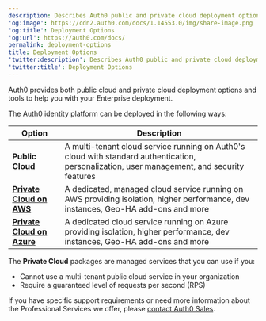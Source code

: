 ```yaml
---
description: Describes Auth0 public and private cloud deployment options.
'og:image': https://cdn2.auth0.com/docs/1.14553.0/img/share-image.png
'og:title': Deployment Options
'og:url': https://auth0.com/docs/
permalink: deployment-options
title: Deployment Options
'twitter:description': Describes Auth0 public and private cloud deployment options.
'twitter:title': Deployment Options
---
```

Auth0 provides both public cloud and private cloud deployment options and tools to help you with your Enterprise deployment.

The Auth0 identity platform can be deployed in the following ways:

<table class="table"><thead>
<tr>
<th><strong>Option</strong></th>
<th><strong>Description</strong></th>
</tr>
</thead>
<tbody>
<tr>
<td><strong>Public Cloud</strong></td>
<td>A multi-tenant cloud service running on Auth0's cloud with standard authentication, personalization, user management, and security features</td>
</tr>
<tr>
<td><a href="/deploy-monitor/deploy-private-cloud/private-cloud-on-aws"><strong>Private Cloud on AWS</strong></a></td>
<td>A dedicated, managed cloud service running on AWS providing isolation, higher performance, dev instances, Geo-HA add-ons and more</td>
</tr>
<tr>
<td><a href="/deploy-monitor/deploy-private-cloud/private-cloud-on-azure"><strong>Private Cloud on Azure</strong></a></td>
<td>A dedicated cloud service running on Azure providing isolation, higher performance, dev instances, Geo-HA add-ons and more</td>
</tr>
</tbody>
</table>

The **Private Cloud** packages are managed services that you can use if you:

* Cannot use a multi-tenant public cloud service in your organization
* Require a guaranteed level of requests per second (RPS)

If you have specific support requirements or need more information about the Professional Services we offer, please [contact Auth0 Sales](https://auth0.com/contact-us).